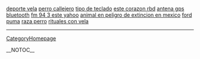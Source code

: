 <a href= http://miel-abejas.japanesetits.cn/deporte-vela.html >deporte vela</a>   <a href= http://miel-abejas.japanesetits.cn/perro-callejero.html >perro callejero</a>   <a href= http://miel-abejas.japanesetits.cn/tipo-de-teclado.html >tipo de teclado</a>   <a href= http://miel-abejas.japanesetits.cn/este-corazon-rbd.html >este corazon rbd</a>   <a href= http://miel-abejas.japanesetits.cn/antena-gps-bluetooth.html >antena gps bluetooth</a>   <a href= http://miel-abejas.japanesetits.cn/fm-94-3-este-yahoo.html >fm 94 3 este yahoo</a>   <a href= http://miel-abejas.japanesetits.cn/animal-en-peligro-de-extincion-en-mexico.html >animal en peligro de extincion en mexico</a>   <a href= http://miel-abejas.japanesetits.cn/ford-puma.html >ford puma</a>   <a href= http://miel-abejas.japanesetits.cn/raza-perro.html >raza perro</a>   <a href= http://miel-abejas.japanesetits.cn/rituales-con-vela.html >rituales con vela</a>
----
[[CategoryHomepage]]

__NOTOC__